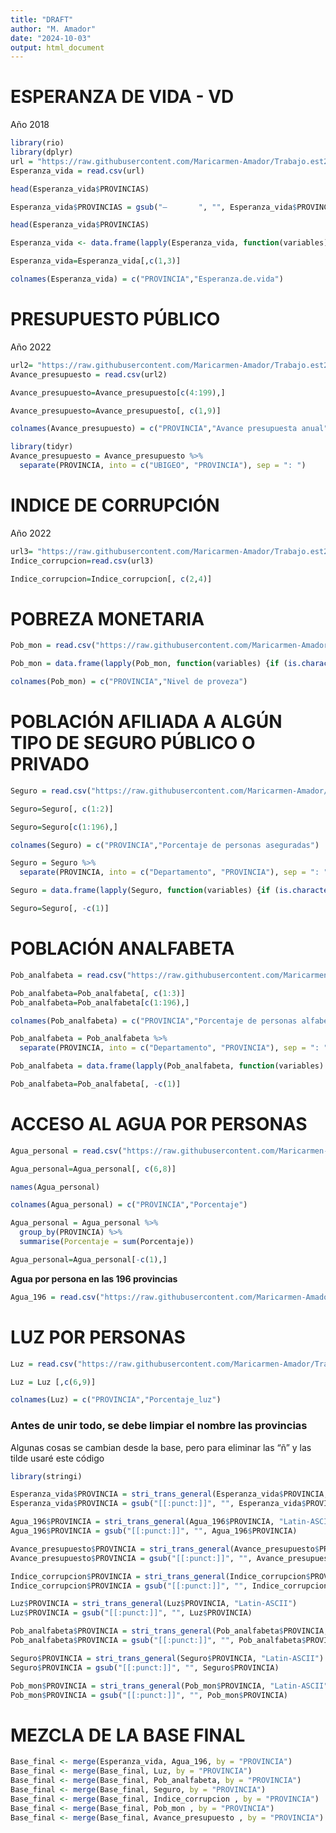 ---
title: "DRAFT"
author: "M. Amador"
date: "2024-10-03"
output: html_document
---

# ESPERANZA DE VIDA - VD 
Año 2018

```{r}
library(rio)
library(dplyr)
url = "https://raw.githubusercontent.com/Maricarmen-Amador/Trabajo.est2-/refs/heads/main/Esperanza-de-Vida-por-provincia-2018.csv"
Esperanza_vida = read.csv(url)
```

```{r}
head(Esperanza_vida$PROVINCIAS)
```

```{r}
Esperanza_vida$PROVINCIAS = gsub("—       ", "", Esperanza_vida$PROVINCIAS)
```

```{r}
head(Esperanza_vida$PROVINCIAS)
```
```{r}
Esperanza_vida <- data.frame(lapply(Esperanza_vida, function(variables) {if (is.character(variables)) {          return(toupper(variables))} else {return(variables) }}), stringsAsFactors = FALSE)
```

```{r}
Esperanza_vida=Esperanza_vida[,c(1,3)] 
```

```{r}
colnames(Esperanza_vida) = c("PROVINCIA","Esperanza.de.vida")
```

# PRESUPUESTO PÚBLICO 
Año 2022
```{r}
url2= "https://raw.githubusercontent.com/Maricarmen-Amador/Trabajo.est2-/refs/heads/main/presupuesto-22-provincias.csv"
Avance_presupuesto = read.csv(url2)
```

```{r}
Avance_presupuesto=Avance_presupuesto[c(4:199),] 
```

```{r}
Avance_presupuesto=Avance_presupuesto[, c(1,9)] 
```

```{r}
colnames(Avance_presupuesto) = c("PROVINCIA","Avance presupuesta anual")
```

```{r}
library(tidyr)
Avance_presupuesto = Avance_presupuesto %>%
  separate(PROVINCIA, into = c("UBIGEO", "PROVINCIA"), sep = ": ")
```

# INDICE DE CORRUPCIÓN
Año 2022 

```{r}
url3= "https://raw.githubusercontent.com/Maricarmen-Amador/Trabajo.est2-/refs/heads/main/indice-de-corrupci%C3%B3n.csv"
Indice_corrupcion=read.csv(url3)
```

```{r}
Indice_corrupcion=Indice_corrupcion[, c(2,4)] 
```

# POBREZA MONETARIA

```{r}
Pob_mon = read.csv("https://raw.githubusercontent.com/Maricarmen-Amador/Trabajo.est2-/refs/heads/main/Pobreza-monetaria.csv")
```

```{r}
Pob_mon = data.frame(lapply(Pob_mon, function(variables) {if (is.character(variables)) {return(toupper(variables))} else {return(variables) }}), stringsAsFactors = FALSE)
```

```{r}
colnames(Pob_mon) = c("PROVINCIA","Nivel de proveza")
```


# POBLACIÓN AFILIADA A ALGÚN TIPO DE SEGURO PÚBLICO O PRIVADO 
```{r}
Seguro = read.csv("https://raw.githubusercontent.com/Maricarmen-Amador/Trabajo.est2-/refs/heads/main/Afiliaci%C3%B3n-a-seguro-en-_.csv")
```

```{r}
Seguro=Seguro[, c(1:2)] 
```

```{r}
Seguro=Seguro[c(1:196),]
```

```{r}
colnames(Seguro) = c("PROVINCIA","Porcentaje de personas aseguradas")
```

```{r}
Seguro = Seguro %>%
  separate(PROVINCIA, into = c("Departamento", "PROVINCIA"), sep = ": ")
```

```{r}
Seguro = data.frame(lapply(Seguro, function(variables) {if (is.character(variables)) {return(toupper(variables))} else {return(variables) }}), stringsAsFactors = FALSE)
```

```{r}
Seguro=Seguro[, -c(1)] 
```


# POBLACIÓN ANALFABETA 

```{r}
Pob_analfabeta = read.csv("https://raw.githubusercontent.com/Maricarmen-Amador/Trabajo.est2-/refs/heads/main/Leer-y-escribir-en-_.csv")
```

```{r}
Pob_analfabeta=Pob_analfabeta[, c(1:3)] 
Pob_analfabeta=Pob_analfabeta[c(1:196),]
```


```{r}
colnames(Pob_analfabeta) = c("PROVINCIA","Porcentaje de personas alfabetas", "Porcentaje de personas analfabetas")
```

```{r}
Pob_analfabeta = Pob_analfabeta %>%
  separate(PROVINCIA, into = c("Departamento", "PROVINCIA"), sep = ": ")
```

```{r}
Pob_analfabeta = data.frame(lapply(Pob_analfabeta, function(variables) {if (is.character(variables)) {return(toupper(variables))} else {return(variables) }}), stringsAsFactors = FALSE)
```

```{r}
Pob_analfabeta=Pob_analfabeta[, -c(1)] 
```

# ACCESO AL AGUA POR PERSONAS 

```{r}
Agua_personal = read.csv("https://raw.githubusercontent.com/Maricarmen-Amador/Trabajo.est2-/refs/heads/main/Agua-por-personas_.csv")
```

```{r}
Agua_personal=Agua_personal[, c(6,8)]
```

```{r}
names(Agua_personal)
```
```{r}
colnames(Agua_personal) = c("PROVINCIA","Porcentaje")
```

```{r}
Agua_personal = Agua_personal %>%
  group_by(PROVINCIA) %>%
  summarise(Porcentaje = sum(Porcentaje))
```

```{r}
Agua_personal=Agua_personal[-c(1),]
```

**Agua por persona en las 196 provincias**

```{r}
Agua_196 = read.csv("https://raw.githubusercontent.com/Maricarmen-Amador/Trabajo.est2-/refs/heads/main/AGUA-x-PERSONAS-CON-LAS-3-FALTANTES.csv")
```

# LUZ POR PERSONAS 
```{r}
Luz = read.csv("https://raw.githubusercontent.com/Maricarmen-Amador/Trabajo.est2-/refs/heads/main/LUZ-x-PERSONAS-CON-LAS-3-FALTANTES.csv")
```

```{r}
Luz = Luz [,c(6,9)]
```

```{r}
colnames(Luz) = c("PROVINCIA","Porcentaje_luz")
```

### Antes de unir todo, se debe limpiar el nombre las provincias
Algunas cosas se cambian desde la base, pero para eliminar las "ñ" y las tilde usaré este código 
```{r}
library(stringi)
```

```{r}
Esperanza_vida$PROVINCIA = stri_trans_general(Esperanza_vida$PROVINCIA, "Latin-ASCII")
Esperanza_vida$PROVINCIA = gsub("[[:punct:]]", "", Esperanza_vida$PROVINCIA)
```

```{r}
Agua_196$PROVINCIA = stri_trans_general(Agua_196$PROVINCIA, "Latin-ASCII")
Agua_196$PROVINCIA = gsub("[[:punct:]]", "", Agua_196$PROVINCIA)
```

```{r}
Avance_presupuesto$PROVINCIA = stri_trans_general(Avance_presupuesto$PROVINCIA, "Latin-ASCII")
Avance_presupuesto$PROVINCIA = gsub("[[:punct:]]", "", Avance_presupuesto$PROVINCIA)
```

```{r}
Indice_corrupcion$PROVINCIA = stri_trans_general(Indice_corrupcion$PROVINCIA, "Latin-ASCII")
Indice_corrupcion$PROVINCIA = gsub("[[:punct:]]", "", Indice_corrupcion$PROVINCIA)
```

```{r}
Luz$PROVINCIA = stri_trans_general(Luz$PROVINCIA, "Latin-ASCII")
Luz$PROVINCIA = gsub("[[:punct:]]", "", Luz$PROVINCIA)
```

```{r}
Pob_analfabeta$PROVINCIA = stri_trans_general(Pob_analfabeta$PROVINCIA, "Latin-ASCII")
Pob_analfabeta$PROVINCIA = gsub("[[:punct:]]", "", Pob_analfabeta$PROVINCIA)
```

```{r}
Seguro$PROVINCIA = stri_trans_general(Seguro$PROVINCIA, "Latin-ASCII")
Seguro$PROVINCIA = gsub("[[:punct:]]", "", Seguro$PROVINCIA)
```

```{r}
Pob_mon$PROVINCIA = stri_trans_general(Pob_mon$PROVINCIA, "Latin-ASCII")
Pob_mon$PROVINCIA = gsub("[[:punct:]]", "", Pob_mon$PROVINCIA)
```



# MEZCLA DE LA BASE FINAL

```{r}
Base_final <- merge(Esperanza_vida, Agua_196, by = "PROVINCIA")
Base_final <- merge(Base_final, Luz, by = "PROVINCIA")
Base_final <- merge(Base_final, Pob_analfabeta, by = "PROVINCIA")
Base_final <- merge(Base_final, Seguro, by = "PROVINCIA")
Base_final <- merge(Base_final, Indice_corrupcion , by = "PROVINCIA")
Base_final <- merge(Base_final, Pob_mon , by = "PROVINCIA")
Base_final <- merge(Base_final, Avance_presupuesto , by = "PROVINCIA")
```






